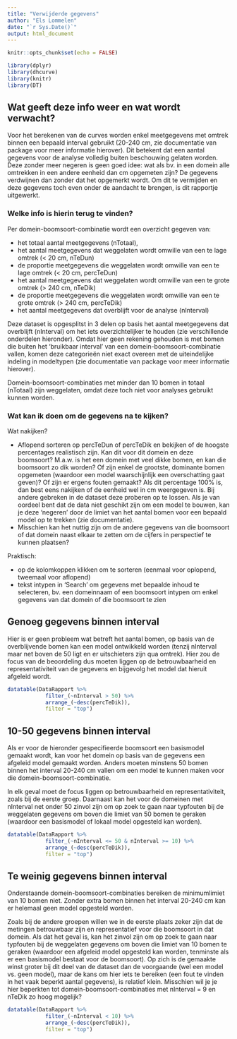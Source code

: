 ```yaml
---
title: "Verwijderde gegevens"
author: "Els Lommelen"
date: "`r Sys.Date()`"
output: html_document
---
```


```r
knitr::opts_chunk$set(echo = FALSE)
```

```r
library(dplyr)
library(dhcurve)
library(knitr)
library(DT)

```

## Wat geeft deze info weer en wat wordt verwacht?

Voor het berekenen van de curves worden enkel meetgegevens met omtrek binnen een bepaald interval gebruikt (20-240 cm, zie documentatie van package voor meer informatie hierover).  Dit betekent dat een aantal gegevens voor de analyse volledig buiten beschouwing gelaten worden.  Deze zonder meer negeren is geen goed idee: wat als bv. in een domein alle omtrekken in een andere eenheid dan cm opgemeten zijn?  De gegevens verdwijnen dan zonder dat het opgemerkt wordt.  Om dit te vermijden en deze gegevens toch even onder de aandacht te brengen, is dit rapportje uitgewerkt.

### Welke info is hierin terug te vinden?

Per domein-boomsoort-combinatie wordt een overzicht gegeven van: 

- het totaal aantal meetgegevens (nTotaal), 
- het aantal meetgegevens dat weggelaten wordt omwille van een te lage omtrek (< 20 cm, nTeDun)
- de proportie meetgegevens die weggelaten wordt omwille van een te lage omtrek (< 20 cm, percTeDun)
- het aantal meetgegevens dat weggelaten wordt omwille van een te grote omtrek (> 240 cm, nTeDik)
- de proportie meetgegevens die weggelaten wordt omwille van een te grote omtrek (> 240 cm, percTeDik)
- het aantal meetgegevens dat overblijft voor de analyse (nInterval)

Deze dataset is opgesplitst in 3 delen op basis het aantal meetgegevens dat overblijft (nInterval) om het iets overzichtelijker te houden (zie verschillende onderdelen hieronder).  Omdat hier geen rekening gehouden is met bomen die buiten het 'bruikbaar interval' van een domein-boomsoort-combinatie vallen, komen deze categorieën niet exact overeen met de uiteindelijke indeling in modeltypen (zie documentatie van package voor meer informatie hierover). <!-- Als deze indeling zinvol is, kan dit wel zo uitgewerkt worden, bv. door de modeltype-groepen toe te voegen.  Maar ik wacht liever de discussie hierover af vooraleer ik er werk in ga steken.  -->

Domein-boomsoort-combinaties met minder dan 10 bomen in totaal (nTotaal) zijn weggelaten, omdat deze toch niet voor analyses gebruikt kunnen worden.

### Wat kan ik doen om de gegevens na te kijken?

Wat nakijken?

- Aflopend sorteren op percTeDun of percTeDik en bekijken of de hoogste percentages realistisch zijn.  Kan dit voor dit domein en deze boomsoort?  M.a.w. is het een domein met veel dikke bomen, en kan die boomsoort zo dik worden?  Of zijn enkel de grootste, dominante bomen opgemeten (waardoor een model waarschijnlijk een overschatting gaat geven)?  Of zijn er ergens fouten gemaakt?  Als dit percentage 100% is, dan best eens nakijken of de eenheid wel in cm weergegeven is.  Bij andere gebreken in de dataset deze proberen op te lossen.  Als je van oordeel bent dat de data niet geschikt zijn om een model te bouwen, kan je deze 'negeren' door de limiet van het aantal bomen voor een bepaald model op te trekken (zie documentatie).
- Misschien kan het nuttig zijn om de andere gegevens van die boomsoort of dat domein naast elkaar te zetten om de cijfers in perspectief te kunnen plaatsen?

Praktisch:

- op de kolomkoppen klikken om te sorteren (eenmaal voor oplopend, tweemaal voor aflopend)
- tekst intypen in 'Search' om gegevens met bepaalde inhoud te selecteren, bv. een domeinnaam of een boomsoort intypen om enkel gegevens van dat domein of die boomsoort te zien


## Genoeg gegevens binnen interval

Hier is er geen probleem wat betreft het aantal bomen, op basis van de overblijvende bomen kan een model ontwikkeld worden (tenzij nInterval maar net boven de 50 ligt en er uitschieters zijn qua omtrek).  Hier zou de focus van de beoordeling dus moeten liggen op de betrouwbaarheid en representativiteit van de gegevens en bijgevolg het model dat hieruit afgeleid wordt.

```r

datatable(DataRapport %>%
            filter_(~nInterval > 50) %>%
            arrange_(~desc(percTeDik)),
            filter = "top")
```

## 10-50 gegevens binnen interval

Als er voor de hieronder gespecifieerde boomsoort een basismodel gemaakt wordt, kan voor het domein op basis van de gegevens een afgeleid model gemaakt worden.  Anders moeten minstens 50 bomen binnen het interval 20-240 cm vallen om een model te kunnen maken voor die domein-boomsoort-combinatie.

In elk geval moet de focus liggen op betrouwbaarheid en representativiteit, zoals bij de eerste groep.  Daarnaast kan het voor de domeinen met nInterval net onder 50 zinvol zijn om op zoek te gaan naar typfouten bij de weggelaten gegevens om boven die limiet van 50 bomen te geraken (waardoor een basismodel of lokaal model opgesteld kan worden).

```r

datatable(DataRapport %>%
            filter_(~nInterval <= 50 & nInterval >= 10) %>%
            arrange_(~desc(percTeDik)),
            filter = "top")
```

## Te weinig gegevens binnen interval

Onderstaande domein-boomsoort-combinaties bereiken de minimumlimiet van 10 bomen niet.  Zonder extra bomen binnen het interval 20-240 cm kan er helemaal geen model opgesteld worden.

Zoals bij de andere groepen willen we in de eerste plaats zeker zijn dat de metingen betrouwbaar zijn en representatief voor die boomsoort in dat domein.  Als dat het geval is, kan het zinvol zijn om op zoek te gaan naar typfouten bij de weggelaten gegevens om boven die limiet van 10 bomen te geraken (waardoor een afgeleid model opgesteld kan worden, tenminste als er een basismodel bestaat voor de boomsoort).  Op zich is de gemaakte winst groter bij dit deel van de dataset dan de voorgaande (wel een model vs. geen model), maar de kans om hier iets te bereiken (een fout te vinden in het vaak beperkt aantal gegevens), is relatief klein.  Misschien wil je je hier beperkten tot domein-boomsoort-combinaties met nInterval = 9 en nTeDik zo hoog mogelijk?

```r

datatable(DataRapport %>%
            filter_(~nInterval < 10) %>%
            arrange_(~desc(percTeDik)),
            filter = "top")
```



